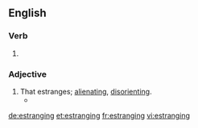 ==English==

===Verb===
{{head|en|present participle}}

# {{present participle of|estrange|lang=en|nocat=1}}

===Adjective===
{{en-adj}}

# That estranges; [[alienating]], [[disorienting]].
#* {{quote-text|year=1990|author={{w|Camille Paglia}}|title=Sexual Personae|passage=At his first rendezvous, De Marsay is blindfolded and driven endlessly through the streets, an '''estranging''' device which makes his native city a sexual labyrinth.}}

[[de:estranging]]
[[et:estranging]]
[[fr:estranging]]
[[vi:estranging]]
